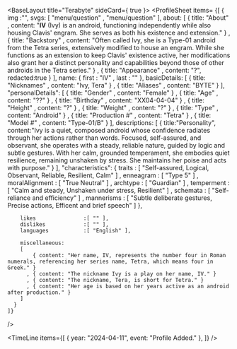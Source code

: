 
<BaseLayout title="Terabyte" sideCard={ true }>
  <ProfileSheet
    items=
    {[
      { 
        img                 :"",
        svgs:
        [
            "menu/question"
          , "menu/question"
        ],
        about:
        [
            { title: "About"      , content: "<b>IV</b> (Ivy) is an android, functioning independently while also housing Clavis' engram. She serves as both his existence and extension." }
          , { title: "Backstory"  , content: "Often called Ivy, she is a Type-01 android from the Tetra series, extensively modified to house an engram. While she functions as an extension to keep Clavis' existence active, her modifications also grant her a distinct personality and capabilities beyond those of other androids in the Tetra series." }
          , { title: "Appearance" , content: "?", redacted:true }
        ],
        name:
        { 
            first           : "IV"
          , last            : ""
        },
        basicDetails:
        [
              { title: "Nicknames"    , content: "Ivy, Tera" }
            , { title: "Aliases"      , content: "BYTE" }
        ],
        "personalDetails":
        [
            { title: "Gender"         , content: "Female" }
          , { title: "Age"            , content: "??" }
          , { title: "Birthday"       , content: "XX04-04-04" }
          , { title: "Height"         , content: "?" }
          , { title: "Weight"         , content: "?" }
          , { title: "Type"           , content: "Android" }
          , { title: "Production #"   , content: "Tetra" }
          , { title: "Model #"        , content: "Type-01/B" }
        ],
        descriptions:
        [
          { title:"Personality", content:"Ivy is a quiet, composed android whose confidence radiates through her actions rather than words. Focused, self-assured, and observant, she operates with a steady, reliable nature, guided by logic and subtle gestures. With her calm, grounded temperament, she embodies quiet resilience, remaining unshaken by stress. She maintains her poise and acts with purpose." }
        ],
        "characteristics":
        {
            traits          : [ "Self-assured, Logical, Observant, Reliable, Resilient, Calm" ]
          , enneagram       : [ "Type 5" ]
          , moralAlignment  : [ "True Neutral" ]
          , archtype        : [ "Guardian" ]
          , temperment      : [ "Calm and steady, Unshaken under stress, Resilient" ]
          , schemata        : [ "Self-reliance and efficiency" ]
          , mannerisms      : [ "Subtle deliberate gestures, Precise actions, Efficent and brief speech" ]
        },

        likes               :[ "" ],
        dislikes            :[ "" ],
        languages           :[ "English" ],
        
        miscellaneous:
        [
            { content: "Her name, IV, represents the number four in Roman numerals, referencing her series name, Tetra, which means four in Greek." }
          , { content: "The nickname Ivy is a play on her name, IV." }
          , { content: "The nickname, Tera, is short for Tetra." }
          , { content: "Her age is based on her years active as an android after production." }
        ]
      }
    ]}
  />

  <TimeLine
    items={[
      { year: "2024-04-11", event: "Profile Added." },
    ]}
  />
</BaseLayout>
